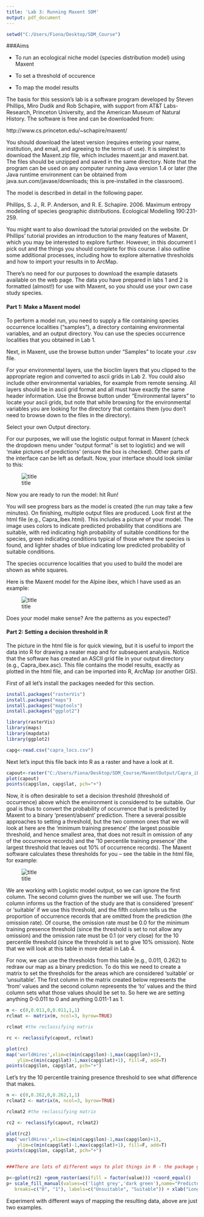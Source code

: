 ```yaml
---
title: 'Lab 3: Running Maxent SDM'
output: pdf_document
---
```

```r
setwd("C:/Users/Fiona/Desktop/SDM_Course")

```


###Aims



* To run an ecological niche model (species distribution model) using Maxent

* To set a threshold of occurence

* To map the model results



The basis for this session’s lab is a software program developed by Steven Phillips, Miro Dudik and Rob Schapire, with support from AT&T Labs-Research, Princeton University, and the American Museum of Natural History. The software is free and can be downloaded from:


http://www.cs.princeton.edu/~schapire/maxent/


You should download the latest version (requires entering your name, institution, and email, and agreeing to the terms of use). It is simplest to download the Maxent.zip file, which includes maxent.jar and maxent.bat. The files should be unzipped and saved in the same directory. Note that the program can be used on any computer running Java version 1.4 or later (the Java runtime environment can be obtained from java.sun.com/javase/downloads; this is pre-installed in the classroom).



The model is described in detail in the following paper.


Phillips, S. J., R. P. Anderson, and R. E. Schapire. 2006. Maximum entropy modeling of species geographic distributions. Ecological Modelling 190:231-259.


You might want to also download the tutorial provided on the website. Dr Phillips’ tutorial provides an introduction to the many features of Maxent, which you may be interested to explore further. However, in this document I pick out and the things you should complete for this course. I also outline some additional processes, including how to explore alternative thresholds and how to import your results in to ArcMap.


There’s no need for our purposes to download the example datasets available on the web page. The data you have prepared in labs 1 and 2 is formatted (almost!) for use with Maxent, so you should use your own case study species.


#### Part 1: Make a Maxent model




To perform a model run, you need to supply a file containing species occurrence localities (“samples”), a directory containing environmental variables, and an output directory. You can use the species occurrence localities that you obtained in Lab 1. 


Next, in Maxent, use the browse button under “Samples” to locate your .csv file.


For your environmental layers, use the bioclim layers that you clipped to the appropriate region and converted to ascii grids in Lab 2. You could also include other environmental variables, for example from remote sensing. All layers should be in ascii grid format and all must have exactly the same header information. Use the Browse button under “Environmental layers” to locate your ascii grids, but note that while browsing for the environmental variables you are looking for the directory that contains them (you don’t need to browse down to the files in the directory).


Select your own Output directory.

For our purposes, we will use the logistic output format in Maxent (check the dropdown menu under “output format” is set to logistic) and we will ‘make pictures of predictions’ (ensure the box is checked). Other parts of the interface can be left as default. Now, your interface should look similar to this:

![title](C:\Users\Fiona\Desktop\SDM_Course\maxent_pic.png)



Now you are ready to run the model: hit Run!


You will see progress bars as the model is created (the run may take a few minutes). On finishing, multiple output files are produced. 
Look first at the html file (e.g., Capra_ibex.html). This includes a picture of your model. The image uses colors to indicate predicted probability that conditions are suitable, with red indicating high probability of suitable conditions for the species, green indicating conditions typical of those where the species is found, and lighter shades of blue indicating low predicted probability of suitable conditions.


The species occurrence localities that you used to build the model are shown as white squares.


Here is the Maxent model for the Alpine ibex, which I have used as an example:


![title](C:\Users\Fiona\Desktop\SDM_Course\Capra_ibex.png)




Does your model make sense? Are the patterns as you expected?



#### Part 2: Setting a decision threshold  in R



The picture in the html file is for quick viewing, but it is useful to import the data into R for drawing a neater map and for subsequent analysis. Notice that the software has created an ASCII grid file in your output directory (e.g., Capra_ibex.asc). This file contains the model results, exactly as plotted in the html file, and can be imported into R, ArcMap (or another GIS).



First of all let's install the packages needed for this section.

```r
install.packages("rasterVis")
install.packages("maps")
install.packages("maptools")
install.packages("ggplot2")
```
```r
library(rasterVis)
library(maps)
library(mapdata)
library(ggplot2)
```

```r
capg<-read.csv("capra_locs.csv")
```


Next let's input this file back into R as a raster and have a look at it.
```r
capout<-raster("C:/Users/Fiona/Desktop/SDM_Course/MaxentOutput/Capra_ibex.asc")
plot(capout)
points(capg$lon, capg$lat, pch="+")
```


Now, it is often desirable to set a decision threshold (threshold of occurrence) above which the environment is considered to be suitable. Our goal is thus to convert the probability of occurrence that is predicted by Maxent to a binary ‘present/absent’ prediction. There a several possible approaches to setting a threshold, but the two common ones that we will look at here are the ‘minimum training presence’ (the largest possible threshold, and hence smallest area, that does not result in omission of any of the occurrence records) and the ’10 percentile training presence’ (the largest threshold that leaves out 10% of occurrence records). The Maxent software calculates these thresholds for you – see the table in the html file, for example:



![title](C:\Users\Fiona\Desktop\SDM_Course\threshold.png)



We are working with Logistic model output, so we can ignore the first column. The second column gives the number we will use. The fourth column informs us the fraction of the study are that is considered ‘present’ or ‘suitable’ if we use this threshold, and the fifth column tells us the proportion of occurrence records that are omitted from the prediction (the omission rate). Of course, the omission rate must be 0.0 for the minimum training presence threshold (since the threshold is set to not allow any omission) and the omission rate must be 0.1 (or very close) for the 10 percentile threshold (since the threshold is set to give 10% omission). Note that we will look at this table in more detail in Lab 4.



For now, we can use the thresholds from this table (e.g., 0.011, 0.262) to redraw our map as a binary prediction. To do this we need to create a matrix to set the thresholds for the areas which are considered 'suitable' or 'unsuitable'. The first column in the matrix created below represents the 'from' values and the second column represents the 'to' values and the third column sets what those values should be set to. So here we are setting anything 0-0.011 to 0 and anything 0.011-1 as 1.



```r
m <- c(0,0.011,0,0.011,1,1)
rclmat <- matrix(m, ncol=3, byrow=TRUE)

rclmat #the reclassifying matrix

rc <- reclassify(capout, rclmat)

plot(rc)
map('worldHires',xlim=c(min(capg$lon)-1,max(capg$lon)+1), 
    ylim=c(min(capg$lat)-1,max(capg$lat)+1), fill=F, add=T)
points(capg$lon, capg$lat, pch="+")

```


Let's try the 10 percentile training presence threshold to see what difference that makes.


```r
n <- c(0,0.262,0,0.262,1,1)
rclmat2 <- matrix(n, ncol=3, byrow=TRUE)

rclmat2 #the reclassifying matrix

rc2 <- reclassify(capout, rclmat2)
```


```r
plot(rc2)
map('worldHires',xlim=c(min(capg$lon)-1,max(capg$lon)+1), 
    ylim=c(min(capg$lat)-1,max(capg$lat)+1), fill=F, add=T)
points(capg$lon, capg$lat, pch="+")


###There are lots of different ways to plot things in R - the package ggplot2 has vast capabilities

p<-gplot(rc2) +geom_raster(aes(fill = factor(value))) +coord_equal()
p+ scale_fill_manual(values=c('light grey','dark green'),name="Predicted Suitability",
   breaks=c("0", "1"), labels=c("Unsuitable", "Suitable")) + xlab("Longitude") +ylab("Latitude")+ggtitle("Predicted Suitable Habitat for Alpine Ibex") +guides(fill=guide_legend(title=NULL))

```


Experiment with different ways of mapping the resulting data, above are just two examples.


